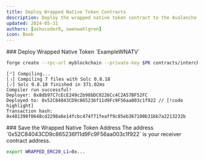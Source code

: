 ```yaml
---
title: Deploy Wrapped Native Token Contracts
description: Deploy the wrapped native token contract to the Avalanche L1 blockchain.
updated: 2024-05-31
authors: [ashucoder9, owenwahlgren]
icon: Book
---
```


<Steps>
<Step>
### Deploy Wrapped Native Token `ExampleWNATV`

```bash
forge create --rpc-url myblockchain --private-key $PK contracts/interchain-token-transfer/ExampleWNATV.sol:WNATV --broadcast
```
```
[⠊] Compiling...
[⠰] Compiling 7 files with Solc 0.8.18
[⠔] Solc 0.8.18 finished in 371.02ms
Compiler run successful!
Deployer: 0x8db97C7cEcE249c2b98bDC0226Cc4C2A57BF52FC
Deployed to: 0x52C84043CD9c865236f11d9Fc9F56aa003c1f922 // [!code highlight]
Transaction hash: 0x481398f0648cd2298a6e14fcbc474f71feaff9c85eb367100b31bb7a2213232b
```
</Step>
<Step>
### Save the Wrapped Native Token Address

<Callout title="Note" type="info">
The address `0x52C84043CD9c865236f11d9Fc9F56aa003c1f922` is your receiver contract address.
</Callout>


```bash
export WRAPPED_ERC20_L1=0x...
```
</Step>
</Steps>